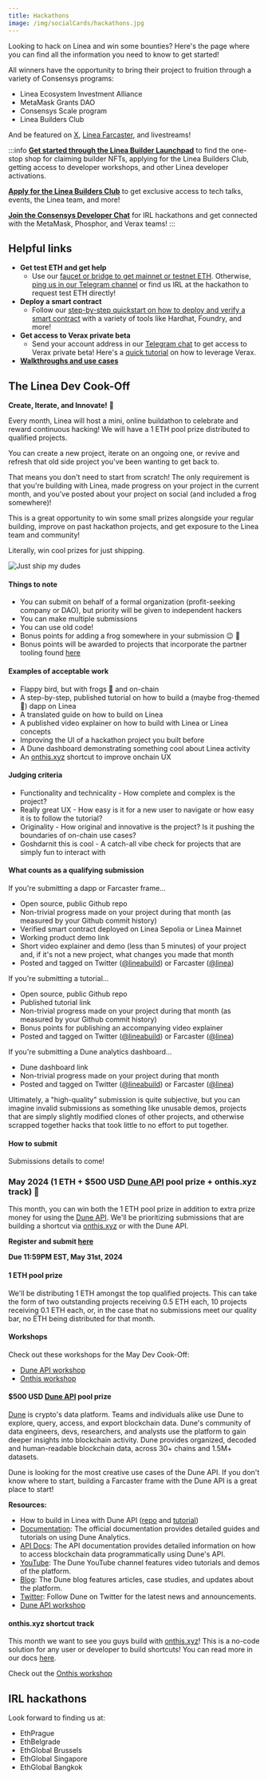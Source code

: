 ```yaml
---
title: Hackathons
image: /img/socialCards/hackathons.jpg
---
```


Looking to hack on Linea and win some bounties? Here's the page where you can find all the information you need to know to get started!

All winners have the opportunity to bring their project to fruition through a variety of Consensys programs:

- Linea Ecosystem Investment Alliance
- MetaMask Grants DAO
- Consensys Scale program
- Linea Builders Club

And be featured on [X](https://twitter.com/lineabuild), [Linea Farcaster](https://warpcast.com/linea), and livestreams!

:::info
[**Get started through the Linea Builder Launchpad**](https://aspecta.id/builder-matrix/Linea-builder-launchpad) to find the one-stop shop for claiming builder NFTs, applying for the Linea Builders Club, getting access to developer workshops, and other Linea developer activations.

[**Apply for the Linea Builders Club**](https://linea.deform.cc/linea-builders-club) to get exclusive access to tech talks, events, the Linea team, and more!

[**Join the Consensys Developer Chat**](https://t.me/+rI-iPLacQXQ5MDVh) for IRL hackathons and get connected with the MetaMask, Phosphor, and Verax teams!
:::

## Helpful links

- **Get test ETH and get help**
  - Use our [faucet or bridge to get mainnet or testnet ETH](../../users/move-funds/index.mdx). Otherwise, [ping us in our Telegram channel](https://t.me/+JMGAPixWzKQyMDY5) or find us IRL at the hackathon to request test ETH directly!
- **Deploy a smart contract**
  - Follow our [step-by-step quickstart on how to deploy and verify a smart contract](../../developers/quickstart) with a variety of tools like Hardhat, Foundry, and more!
- **Get access to Verax private beta**
  - Send your account address in our [Telegram chat](https://t.me/+rI-iPLacQXQ5MDVh) to get access to Verax private beta! Here's a [quick tutorial](https://docs.ver.ax/verax-documentation/developer-guides/tutorials/from-a-schema-to-an-attestation) on how to leverage Verax.
- [**Walkthroughs and use cases**](https://youtube.com/playlist?list=PLJ06SwdM0bLrA-3EGRji4W0QI8fyA8PyW&si=vQsXrtFVUsXhygJ0)

## The Linea Dev Cook-Off

**Create, Iterate, and Innovate!** :frog:

Every month, Linea will host a mini, online buildathon to celebrate and reward continuous hacking! We will have a 1 ETH pool prize distributed to qualified projects.

You can create a new project, iterate on an ongoing one, or revive and refresh that old side project you've been wanting to get back to.

That means you don't need to start from scratch! The only requirement is that you're building with Linea, made progress on your project in the current month, and you've posted about your project on social (and included a frog somewhere)!

This is a great opportunity to win some small prizes alongside your regular building, improve on past hackathon projects, and get exposure to the Linea team and community!

Literally, win cool prizes for just shipping.

<div class="center-container">
  <div class="img-xsmall">
      <img
        src="/img/article_images/Build_on_Linea/Hackathons/just-ship-frog.png"
        alt="Just ship my dudes"
      />
  </div>
</div>

#### Things to note
- You can submit on behalf of a formal organization (profit-seeking company or DAO), but priority will be given to independent hackers
- You can make multiple submissions
- You can use old code!
- Bonus points for adding a frog somewhere in your submission :wink: :frog:
- Bonus points will be awarded to projects that incorporate the partner tooling found [here](/developers/tooling)

#### Examples of acceptable work
- Flappy bird, but with frogs :frog: and on-chain
- A step-by-step, published tutorial on how to build a (maybe frog-themed :frog:) dapp on Linea
- A translated guide on how to build on Linea
- A published video explainer on how to build with Linea or Linea concepts
- Improving the UI of a hackathon project you built before
- A Dune dashboard demonstrating something cool about Linea activity
- An [onthis.xyz](https://onthis.xyz) shortcut to improve onchain UX

#### Judging criteria
- Functionality and technicality - How complete and complex is the project?
- Really great UX - How easy is it for a new user to navigate or how easy it is to follow the tutorial?
- Originality - How original and innovative is the project? Is it pushing the boundaries of on-chain use cases?
- Goshdarnit this is cool - A catch-all vibe check for projects that are simply fun to interact with

#### What counts as a qualifying submission

If you're submitting a dapp or Farcaster frame...
- Open source, public Github repo
- Non-trivial progress made on your project during that month (as measured by your Github commit history)
- Verified smart contract deployed on Linea Sepolia or Linea Mainnet
- Working product demo link
- Short video explainer and demo (less than 5 minutes) of your project and, if it's not a new project, what changes you made that month
- Posted and tagged on Twitter ([@lineabuild](http://x.com/lineabuild)) or Farcaster ([@linea](http://warpcast/linea))

If you're submitting a tutorial...
- Open source, public Github repo
- Published tutorial link
- Non-trivial progress made on your project during that month (as measured by your Github commit history)
- Bonus points for publishing an accompanying video explainer
- Posted and tagged on Twitter ([@lineabuild](http://x.com/lineabuild)) or Farcaster ([@linea](http://warpcast/linea))

If you're submitting a Dune analytics dashboard...
- Dune dashboard link
- Non-trivial progress made on your project during that month
- Posted and tagged on Twitter ([@lineabuild](http://x.com/lineabuild)) or Farcaster ([@linea](http://warpcast/linea))

Ultimately, a "high-quality" submission is quite subjective, but you can imagine invalid submissions as something like unusable demos, projects that are simply slightly modified clones of other projects, and otherwise scrapped together hacks that took little to no effort to put together.

#### How to submit

Submissions details to come!

### May 2024 (1 ETH + $500 USD [Dune API](https://docs.dune.com/api-reference/overview/introduction) pool prize + onthis.xyz track) :frog:

This month, you can win both the 1 ETH pool prize in addition to extra prize money for using the [Dune API](https://docs.dune.com/api-reference/overview/introduction). We'll be prioritizing submissions that are building a shortcut via [onthis.xyz](https://onthis.xyz) or with the Dune API.

**Register and submit [here](https://linea.deform.cc/cook-off-may-2024)**

**Due 11:59PM EST, May 31st, 2024**

#### 1 ETH pool prize

We'll be distributing 1 ETH amongst the top qualified projects. This can take the form of two outstanding projects receiving 0.5 ETH each, 10 projects receiving 0.1 ETH each, or, in the case that no submissions meet our quality bar, no ETH being distributed for that month.

#### Workshops

Check out these workshops for the May Dev Cook-Off:

- [Dune API workshop](https://www.youtube.com/live/NB8iCif5Q48?si=UZDtkLk6Ew7t4yGt)
- [Onthis workshop](https://www.youtube.com/live/FIOq1yy85nY?si=RBKlTmhbYDIihrQh)

#### $500 USD [Dune API](https://docs.dune.com/api-reference/overview/introduction) pool prize

[Dune](https://dune.com) is crypto's data platform. Teams and individuals alike use Dune to explore, query, access, and export blockchain data. Dune's community of data engineers, devs, researchers, and analysts use the platform to gain deeper insights into blockchain activity. Dune provides organized, decoded and human-readable blockchain data, across 30+ chains and 1.5M+ datasets.

Dune is looking for the most creative use cases of the Dune API. If you don't know where to start, building a Farcaster frame with the Dune API is a great place to start!

**Resources:**

- How to build in Linea with Dune API ([repo](https://github.com/agaperste/dune-linea-frame) and [tutorial](https://www.youtube.com/watch?v=a6Jpgr-YIGA))
- [Documentation](https://docs.dune.com/home): The official documentation provides detailed guides and tutorials on using Dune Analytics.
- [API Docs](https://docs.dune.com/home): The API documentation provides detailed information on how to access blockchain data programmatically using Dune's API.
- [YouTube](https://www.youtube.com/@dunecom): The Dune YouTube channel features video tutorials and demos of the platform.
- [Blog](https://dune.com/blog): The Dune blog features articles, case studies, and updates about the platform.
- [Twitter](https://twitter.com/duneanalytics): Follow Dune on Twitter for the latest news and announcements.
- [Dune API workshop](https://www.youtube.com/live/NB8iCif5Q48?si=UZDtkLk6Ew7t4yGt)

#### onthis.xyz shortcut track

This month we want to see you guys build with [onthis.xyz](https://create.onthis.xyz/)! This is a no-code solution for any user or developer to build shortcuts! You can read more in our docs [here](https://docs.linea.build/build-on-linea/tooling/cross-chain/shortcuts).

Check out the [Onthis workshop](https://www.youtube.com/live/FIOq1yy85nY?si=RBKlTmhbYDIihrQh)

## IRL hackathons

Look forward to finding us at:
- EthPrague
- EthBelgrade
- EthGlobal Brussels
- EthGlobal Singapore
- EthGlobal Bangkok
